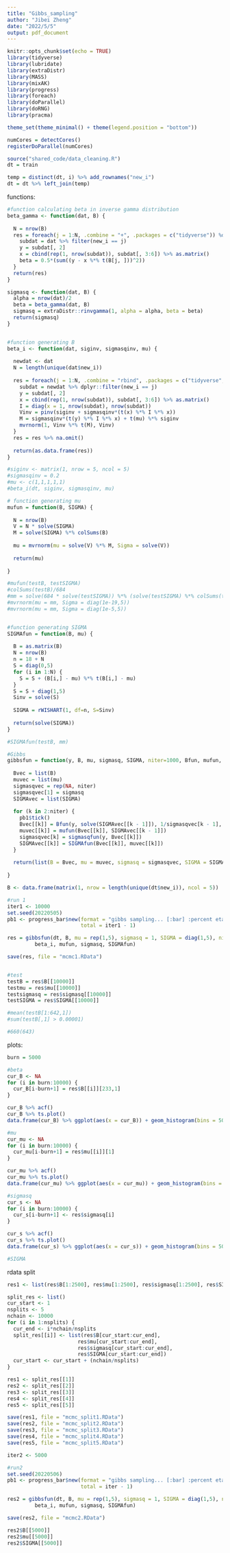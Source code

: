 ```yaml
---
title: "Gibbs_sampling"
author: "Jibei Zheng"
date: "2022/5/5"
output: pdf_document
---
```


```r
knitr::opts_chunk$set(echo = TRUE)
library(tidyverse)
library(lubridate)
library(extraDistr)
library(MASS)
library(mixAK)
library(progress)
library(foreach)
library(doParallel)
library(doRNG)
library(pracma)

theme_set(theme_minimal() + theme(legend.position = "bottom"))

numCores = detectCores()
registerDoParallel(numCores) 
```


```r
source("shared_code/data_cleaning.R")
dt = train

temp = distinct(dt, i) %>% add_rownames("new_i")
dt = dt %>% left_join(temp)

```

functions:

```r
#function calculating beta in inverse gamma distribution
beta_gamma <- function(dat, B) {
  
  N = nrow(B)
  res = foreach(j = 1:N, .combine = "+", .packages = c("tidyverse")) %dopar% {
    subdat = dat %>% filter(new_i == j)
    y = subdat[, 2]
    x = cbind(rep(1, nrow(subdat)), subdat[, 3:6]) %>% as.matrix()
    beta = 0.5*(sum((y - x %*% t(B[j, ]))^2))
  }
  return(res)
}

sigmasq <- function(dat, B) {
  alpha = nrow(dat)/2
  beta = beta_gamma(dat, B)
  sigmasq = extraDistr::rinvgamma(1, alpha = alpha, beta = beta) 
  return(sigmasq)
}


#function generating B
beta_i <- function(dat, siginv, sigmasqinv, mu) {
  
  newdat <- dat
  N = length(unique(dat$new_i))
  
  res = foreach(j = 1:N, .combine = "rbind", .packages = c("tidyverse", "mixAK", "MASS", "pracma")) %dorng% {
    subdat = newdat %>% dplyr::filter(new_i == j)
    y = subdat[, 2]
    x = cbind(rep(1, nrow(subdat)), subdat[, 3:6]) %>% as.matrix()
    I = diag(x = 1, nrow(subdat), nrow(subdat))
    Vinv = pinv(siginv + sigmasqinv*(t(x) %*% I %*% x))
    M = sigmasqinv*(t(y) %*% I %*% x) + t(mu) %*% siginv
    mvrnorm(1, Vinv %*% t(M), Vinv)
  }
  res = res %>% na.omit()
  
  return(as.data.frame(res))
}

#siginv <- matrix(1, nrow = 5, ncol = 5)
#sigmasqinv = 0.2
#mu <- c(1,1,1,1,1)
#beta_i(dt, siginv, sigmasqinv, mu)

# function generating mu
mufun = function(B, SIGMA) {
  
  N = nrow(B)
  V = N * solve(SIGMA)
  M = solve(SIGMA) %*% colSums(B)
  
  mu = mvrnorm(mu = solve(V) %*% M, Sigma = solve(V))
  
  return(mu)
  
}

#mufun(testB, testSIGMA)
#colSums(testB)/684
#mm = solve(684 * solve(testSIGMA)) %*% (solve(testSIGMA) %*% colSums(testB))
#mvrnorm(mu = mm, Sigma = diag(1e-19,5))
#mvrnorm(mu = mm, Sigma = diag(1e-5,5))


#function generating SIGMA
SIGMAfun = function(B, mu) {
  
  B = as.matrix(B)
  N = nrow(B)
  n = 18 + N
  S = diag(0,5)
  for (i in 1:N) {
    S = S + (B[i,] - mu) %*% t(B[i,] - mu)
  }
  S = S + diag(1,5)
  Sinv = solve(S)
  
  SIGMA = rWISHART(1, df=n, S=Sinv)
  
  return(solve(SIGMA))
}

#SIGMAfun(testB, mm)

#Gibbs
gibbsfun = function(y, B, mu, sigmasq, SIGMA, niter=1000, Bfun, mufun, sigmasqfun, SIGMAfun) {
  
  Bvec = list(B)
  muvec = list(mu)
  sigmasqvec = rep(NA, niter)
  sigmasqvec[1] = sigmasq
  SIGMAvec = list(SIGMA)
  
  for (k in 2:niter) {
    pb1$tick()
    Bvec[[k]] = Bfun(y, solve(SIGMAvec[[k - 1]]), 1/sigmasqvec[k - 1], muvec[[k - 1]]) 
    muvec[[k]] = mufun(Bvec[[k]], SIGMAvec[[k - 1]])
    sigmasqvec[k] = sigmasqfun(y, Bvec[[k]])
    SIGMAvec[[k]] = SIGMAfun(Bvec[[k]], muvec[[k]])
  }
  
  return(list(B = Bvec, mu = muvec, sigmasq = sigmasqvec, SIGMA = SIGMAvec))
  
}

```



```r
B <- data.frame(matrix(1, nrow = length(unique(dt$new_i)), ncol = 5))

#run 1
iter1 <- 10000
set.seed(20220505)
pb1 <- progress_bar$new(format = "gibbs sampling... [:bar] :percent eta: :eta",
                        total = iter1 - 1)

res = gibbsfun(dt, B, mu = rep(1,5), sigmasq = 1, SIGMA = diag(1,5), niter = iter1, 
         beta_i, mufun, sigmasq, SIGMAfun)

save(res, file = "mcmc1.RData")


#test
testB = res$B[[10000]]
testmu = res$mu[[10000]]
testsigmasq = res$sigmasq[[10000]]
testSIGMA = res$SIGMA[[10000]]

#mean(testB[1:642,1])
#sum(testB[,1] > 0.00001)

#660(643)
```

plots:

```r
burn = 5000 

#beta
cur_B <- NA
for (i in burn:10000) {
  cur_B[i-burn+1] = res$B[[i]][233,1]
}

cur_B %>% acf()
cur_B %>% ts.plot()
data.frame(cur_B) %>% ggplot(aes(x = cur_B)) + geom_histogram(bins = 50)

#mu
cur_mu <- NA
for (i in burn:10000) {
  cur_mu[i-burn+1] = res$mu[[i]][1]
}

cur_mu %>% acf()
cur_mu %>% ts.plot()
data.frame(cur_mu) %>% ggplot(aes(x = cur_mu)) + geom_histogram(bins = 50)

#sigmasq
cur_s <- NA
for (i in burn:10000) {
  cur_s[i-burn+1] <- res$sigmasq[i]
}

cur_s %>% acf()
cur_s %>% ts.plot()
data.frame(cur_s) %>% ggplot(aes(x = cur_s)) + geom_histogram(bins = 50)

#SIGMA
```

rdata split

```r
res1 <- list(res$B[1:2500], res$mu[1:2500], res$sigmasq[1:2500], res$SIGMA[1:2500])

split_res <- list()
cur_start <- 1
nsplits <- 5
nchain <- 10000
for (i in 1:nsplits) {
  cur_end <- i*nchain/nsplits
  split_res[[i]] <- list(res$B[cur_start:cur_end], 
                       res$mu[cur_start:cur_end], 
                       res$sigmasq[cur_start:cur_end], 
                       res$SIGMA[cur_start:cur_end])
  cur_start <- cur_start + (nchain/nsplits)
}

res1 <- split_res[[1]]
res2 <- split_res[[2]]
res3 <- split_res[[3]]
res4 <- split_res[[4]]
res5 <- split_res[[5]]

save(res1, file = "mcmc_split1.RData")
save(res2, file = "mcmc_split2.RData")
save(res3, file = "mcmc_split3.RData")
save(res4, file = "mcmc_split4.RData")
save(res5, file = "mcmc_split5.RData")

```



```r
iter2 <- 5000

#run2
set.seed(20220506)
pb1 <- progress_bar$new(format = "gibbs sampling... [:bar] :percent eta: :eta",
                        total = iter - 1)

res2 = gibbsfun(dt, B, mu = rep(1,5), sigmasq = 1, SIGMA = diag(1,5), niter = iter2, 
         beta_i, mufun, sigmasq, SIGMAfun)

save(res2, file = "mcmc2.RData")

res2$B[[5000]]
res2$mu[[5000]]
res2$SIGMA[[5000]]
```

